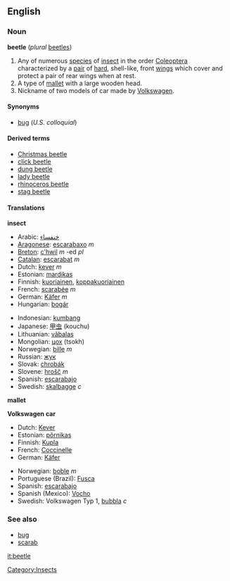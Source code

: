 ==English==
===Noun===
{{wikipedia}}
'''beetle''' (''plural'' [[beetles]])
#Any of numerous [[species]] of [[insect]] in the order [[Coleoptera]] characterized by a [[pair]] of [[hard]], shell-like, front [[wing]]s which cover and protect a pair of rear wings when at rest.
#A type of [[mallet]] with a large wooden head.
#<!--capitalised?-->Nickname of two models of car made by [[w:Volkswagen|Volkswagen]].

====Synonyms====
*[[bug]]<!--capitalised in car sense?--> (''U.S. colloquial'')

====Derived terms====
*[[Christmas beetle]]
*[[click beetle]]
*[[dung beetle]]
*[[lady beetle]]
*[[rhinoceros beetle]]
*[[stag beetle]]

====Translations====
'''insect'''
{{top}}
*Arabic: [[خنفساء]]
*[[Aragonese]]: [[escarabaxo]] ''m''
*[[Breton]]: [[c'hwil]] ''m'' -ed ''pl''
*[[Catalan]]: [[escarabat]] ''m''
*Dutch: [[kever]] ''m''
*Estonian: [[mardikas]]
*Finnish: [[kuoriainen]], [[koppakuoriainen]]
*French: [[scarabée]] ''m''
*German: [[Käfer]] ''m''
*Hungarian: [[bogár]]
{{mid}}
*Indonesian: [[kumbang]]
*Japanese: [[甲虫]] (kouchu)
*Lithuanian: [[vãbalas]]
*Mongolian: [[цох]] (tsokh)
*Norwegian: [[bille]] ''m''
*Russian: [[жук]]
*Slovak: [[chrobák]]
*Slovene: [[hrošč]] ''m''
*Spanish: [[escarabajo]]
*Swedish: [[skalbagge]] ''c''
{{bottom}}
'''mallet'''
{{top}}
{{mid}}
{{bottom}}

'''Volkswagen car'''
{{top}}
*Dutch: [[Kever]]
*Estonian: [[põrnikas]]
*Finnish: [[Kupla]]
*French: [[Coccinelle]]
*German: [[Käfer]]
{{mid}}
*Norwegian: [[boble]] ''m''
*Portuguese (Brazil): [[Fusca]]
*Spanish: [[escarabajo]]
*Spanish (Mexico): [[Vocho]]
*Swedish: Volkswagen Typ 1, [[bubbla]] ''c'' <!--"bubbla" to be confirmed-->
{{bottom}}

===See also===
*[[bug]]
*[[scarab]]

[[Category:Insects]]
[[it:beetle]]
